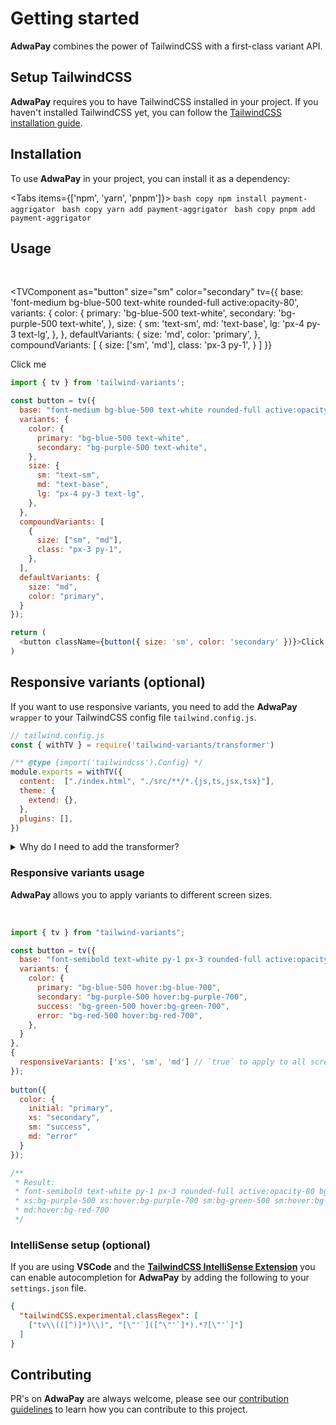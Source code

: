  
# Getting started

**AdwaPay** combines the power of TailwindCSS with a first-class variant API.

## Setup TailwindCSS

**AdwaPay** requires you to have TailwindCSS installed in your project. If you haven't installed 
TailwindCSS yet, you can follow the [TailwindCSS installation guide](https://tailwindcss.com/docs/installation).

## Installation

To use **AdwaPay** in your project, you can install it as a dependency:

<Tabs items={['npm', 'yarn', 'pnpm']}>
  <Tab>
    ```bash copy
    npm install payment-aggrigator
    ```
  </Tab>
  <Tab>
    ```bash copy
    yarn add payment-aggrigator
    ```
  </Tab>
  <Tab>
    ```bash copy
    pnpm add payment-aggrigator
    ```
  </Tab>
</Tabs>

## Usage

<br/>

<TVComponent
  as="button"
  size="sm"
  color="secondary"
  tv={{
    base: 'font-medium bg-blue-500 text-white rounded-full active:opacity-80',
    variants: {
      color: {
        primary: 'bg-blue-500 text-white',
        secondary: 'bg-purple-500 text-white',
      },
      size: {
        sm: 'text-sm',
        md: 'text-base',
        lg: 'px-4 py-3 text-lg',
      },
    },
    defaultVariants: {
      size: 'md',
      color: 'primary',
    },
    compoundVariants: [
      {
        size: ['sm', 'md'],
        class: 'px-3 py-1',
      }
    ]
  }}
>
  Click me
</TVComponent>

```js copy
import { tv } from 'tailwind-variants';

const button = tv({
  base: "font-medium bg-blue-500 text-white rounded-full active:opacity-80",
  variants: {
    color: {
      primary: "bg-blue-500 text-white",
      secondary: "bg-purple-500 text-white",
    },
    size: {
      sm: "text-sm",
      md: "text-base",
      lg: "px-4 py-3 text-lg",
    },
  },
  compoundVariants: [
    {
      size: ["sm", "md"],
      class: "px-3 py-1",
    },
  ],
  defaultVariants: {
    size: "md",
    color: "primary",
  }
});

return (
  <button className={button({ size: 'sm', color: 'secondary' })}>Click me</button>
)
```

## Responsive variants (optional)

If you want to use responsive variants, you need to add the **AdwaPay** `wrapper` to your TailwindCSS config file `tailwind.config.js`.

```js copy /withTV/
// tailwind.config.js
const { withTV } = require('tailwind-variants/transformer')

/** @type {import('tailwindcss').Config} */
module.exports = withTV({
  content:  ["./index.html", "./src/**/*.{js,ts,jsx,tsx}"],
  theme: {
    extend: {},
  },
  plugins: [],
})
```



<details>
  <summary>Why do I need to add the transformer?</summary>
  <p className="pl-3 py-2">
    If you are wondering why you need to add the transformer, it's because **TailwindCSS** uses 
    something called [JIT](https://tailwindcss.com/blog/tailwindcss-v3#just-in-time-all-the-time) 
    which compiles your CSS on demand based on the classes you use in your HTML / JSX files / etc. 
    As the responsive variants need to be dynamic the JIT compiler doesn't know what classes to compile, 
    so we need to add the transformer to tell the compiler what classes to compile.
  </p>
</details>


### Responsive variants usage

**AdwaPay** allows you to apply variants to different screen sizes.

<br/>


<WindowResizer
  iframeSrc="/docs/examples/intro-responsive-variants"
  iframeTitle="Responsive variants"
  height="120px"
/> 


```js copy {15, 20-23}
import { tv } from "tailwind-variants";

const button = tv({
  base: "font-semibold text-white py-1 px-3 rounded-full active:opacity-80",
  variants: {
    color: {
      primary: "bg-blue-500 hover:bg-blue-700",
      secondary: "bg-purple-500 hover:bg-purple-700",
      success: "bg-green-500 hover:bg-green-700",
      error: "bg-red-500 hover:bg-red-700",
    },
  }
},
{
  responsiveVariants: ['xs', 'sm', 'md'] // `true` to apply to all screen sizes
});
 
button({
  color: {
    initial: "primary",
    xs: "secondary",
    sm: "success",
    md: "error"
  }
});

/**
 * Result: 
 * font-semibold text-white py-1 px-3 rounded-full active:opacity-80 bg-blue-500 hover:bg-blue-700 
 * xs:bg-purple-500 xs:hover:bg-purple-700 sm:bg-green-500 sm:hover:bg-green-700 md:bg-red-500 
 * md:hover:bg-red-700
 */
```

### IntelliSense setup (optional)

If you are using **VSCode** and the [**TailwindCSS IntelliSense Extension**](https://marketplace.visualstudio.com/items?itemName=bradlc.vscode-tailwindcss) you can enable autocompletion for **AdwaPay** by adding the following to your `settings.json` file.

```json copy
{
  "tailwindCSS.experimental.classRegex": [
    ["tv\\(([^)]*)\\)", "[\"'`]([^\"'`]*).*?[\"'`]"]
  ]
}
```


## Contributing

PR's on **AdwaPay** are always welcome, please see our [contribution guidelines](https://github.com/nextui-org/tailwind-variants/blob/main/CONTRIBUTING.md) to learn how you can contribute to this project.